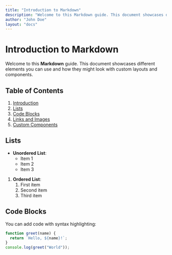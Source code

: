 ```yaml
---
title: "Introduction to Markdown"
description: "Welcome to this Markdown guide. This document showcases different elements you can use and how they might look with custom layouts and components."
author: "John Doe"
layout: "docs"
---
```


# Introduction to Markdown

Welcome to this **Markdown** guide. This document showcases different elements you can use and how they might look with custom layouts and components.

## Table of Contents
1. [Introduction](#introduction-to-markdown)
2. [Lists](#lists)
3. [Code Blocks](#code-blocks)
4. [Links and Images](#links-and-images)
5. [Custom Components](#custom-components)

## Lists

- **Unordered List**:
  - Item 1
  - Item 2
  - Item 3

1. **Ordered List**:
   1. First item
   2. Second item
   3. Third item

## Code Blocks

You can add code with syntax highlighting:

```javascript
function greet(name) {
  return `Hello, ${name}!`;
}
console.log(greet("World"));
